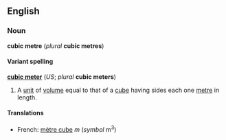 <!--

If you edit this page, please make corresponding edits to "cubic meter" to keep these two pages in synch.

-->


==English==
===Noun===
'''cubic metre''' (''plural'' '''cubic metres''')

====Variant spelling====
'''[[cubic meter]]''' (''US''; ''plural'' '''cubic meters''')

#A [[unit]] of [[volume]] equal to that of a [[cube]] having sides each one [[metre]] in length.

====Translations====
*French: [[mètre cube]] ''m'' (''symbol'' m<sup>3</sup>)